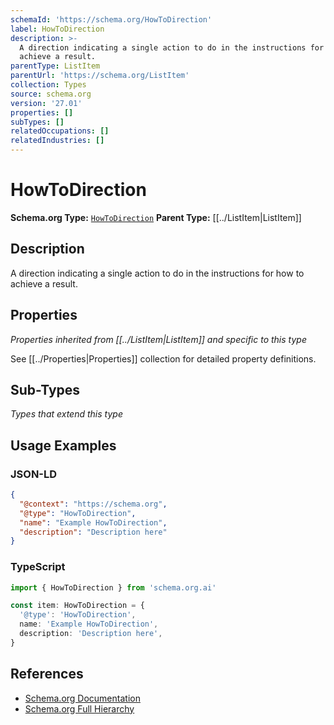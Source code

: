 ```yaml
---
schemaId: 'https://schema.org/HowToDirection'
label: HowToDirection
description: >-
  A direction indicating a single action to do in the instructions for how to
  achieve a result.
parentType: ListItem
parentUrl: 'https://schema.org/ListItem'
collection: Types
source: schema.org
version: '27.01'
properties: []
subTypes: []
relatedOccupations: []
relatedIndustries: []
---
```

# HowToDirection

**Schema.org Type:** [`HowToDirection`](https://schema.org/HowToDirection)
**Parent Type:** [[../ListItem|ListItem]]

## Description

A direction indicating a single action to do in the instructions for how to achieve a result.

## Properties

*Properties inherited from [[../ListItem|ListItem]] and specific to this type*

See [[../Properties|Properties]] collection for detailed property definitions.

## Sub-Types

*Types that extend this type*

## Usage Examples

### JSON-LD

```json
{
  "@context": "https://schema.org",
  "@type": "HowToDirection",
  "name": "Example HowToDirection",
  "description": "Description here"
}
```

### TypeScript

```typescript
import { HowToDirection } from 'schema.org.ai'

const item: HowToDirection = {
  '@type': 'HowToDirection',
  name: 'Example HowToDirection',
  description: 'Description here',
}
```

## References

- [Schema.org Documentation](https://schema.org/HowToDirection)
- [Schema.org Full Hierarchy](https://schema.org/docs/full.html)
